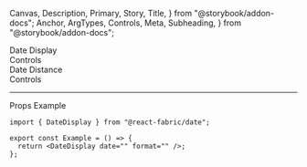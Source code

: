   Canvas,
  Description,
  Primary,
  Story,
  Title,
} from "@storybook/addon-docs";
  Anchor,
  ArgTypes,
  Controls,
  Meta,
  Subheading,
} from "@storybook/addon-docs";

<Meta of={DateDisplayStories} />

<Title>Date Display</Title>

<Anchor storyId="datepanel">
  <div className="hidden-anchor">
    <Subheading>Date Display</Subheading>
  </div>
</Anchor>

<Description of={DateDisplay} />

<Primary />

<Collapsable className="control-panel">
  <div>Controls</div>
  <Controls of={DateDisplayStories._DateDisplay} />
</Collapsable>

<Anchor storyId="rangepanel">
  <Subheading>Date Distance</Subheading>
</Anchor>
<Description of={DateDurationStories._DateDuration} />
<Canvas withToolbar of={DateDurationStories._DateDuration} />
<Collapsable className="control-panel">
  <div>Controls</div>
  <Controls of={DateDurationStories._DateDuration} />
</Collapsable>

<hr />

<Anchor storyId="props">
  <Subheading>Props</Subheading>
</Anchor>

<ArgTypes sort="requiredFirst" />

<Anchor storyId="sample">
  <Subheading>Example</Subheading>
</Anchor>

```tsx
import { DateDisplay } from "@react-fabric/date";

export const Example = () => {
  return <DateDisplay date="" format="" />;
};
```

